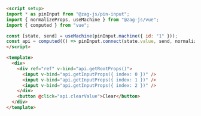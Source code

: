```md
<script setup>
import * as pinInput from "@zag-js/pin-input";
import { normalizeProps, useMachine } from "@zag-js/vue";
import { computed } from "vue";

const [state, send] = useMachine(pinInput.machine({ id: "1" }));
const api = computed(() => pinInput.connect(state.value, send, normalizeProps));
</script>

<template>
  <div>
    <div ref="ref" v-bind="api.getRootProps()">
      <input v-bind="api.getInputProps({ index: 0 })" />
      <input v-bind="api.getInputProps({ index: 1 })" />
      <input v-bind="api.getInputProps({ index: 2 })" />
    </div>
    <button @click="api.clearValue">Clear</button>
  </div>
</template>
```
